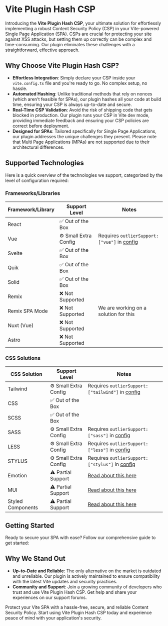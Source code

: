 
# Vite Plugin Hash CSP
Introducing the **Vite Plugin Hash CSP**, your ultimate solution for effortlessly implementing a robust Content Security Policy (CSP) in your Vite-powered Single Page Application (SPA). CSPs are crucial for protecting your site against XSS attacks, but setting them up correctly can be complex and time-consuming. Our plugin eliminates these challenges with a straightforward, effective approach.

## Why Choose Vite Plugin Hash CSP?

- **Effortless Integration**: Simply declare your CSP inside your `vite.config.ts` file and you're ready to go. No complex setup, no hassle.
- **Automated Hashing**: Unlike traditional methods that rely on nonces (which aren't feasible for SPAs), our plugin hashes all your code at build time, ensuring your CSP is always up-to-date and secure.
- **Real-Time CSP Validation**: Avoid the risk of shipping code that gets blocked in production. Our plugin runs your CSP in Vite dev mode, providing immediate feedback and ensuring your CSP policies are correct before deployment.
- **Designed for SPAs**: Tailored specifically for Single Page Applications, our plugin addresses the unique challenges they present. Please note that Multi Page Applications (MPAs) are not supported due to their architectural differences.

## Supported Technologies

Here is a quick overview of the technologies we support, categorized by the level of configuration required:

### Frameworks/Libraries

| Framework/Library  | Support Level           | Notes                                                      |
|--------------------|-------------------------|------------------------------------------------------------|
| React              | ✅ Out of the Box        |                                                            |
| Vue                | ⚙️ Small Extra Config    | Requires `outlierSupport: ["vue"]` in [config](/api-docs/#dev)           |
| Svelte             | ✅ Out of the Box        |                                                            |
| Quik               | ✅ Out of the Box        |                                                            |
| Solid              | ✅ Out of the Box        |                                                            |
| Remix              | ❌ Not Supported         |                                                            |
| Remix SPA Mode     | ❌ Not Supported         | We are working on a solution for this                      |
| Nuxt (Vue)         | ❌ Not Supported         |                                                            |
| Astro              | ❌ Not Supported         |                                                            |

### CSS Solutions

| CSS Solution       | Support Level           | Notes                                                      |
|--------------------|-------------------------|------------------------------------------------------------|
| Tailwind           | ⚙️ Small Extra Config    | Requires `outlierSupport: ["tailwind"]` in [config](/api-docs/#dev)      |
| CSS                | ✅ Out of the Box        |                                                            |
| SCSS               | ✅ Out of the Box        |                                                            |
| SASS               | ⚙️ Small Extra Config    | Requires `outlierSupport: ["sass"]` in [config](/api-docs/#dev)          |
| LESS               | ⚙️ Small Extra Config    | Requires `outlierSupport: ["less"]` in [config](/api-docs/#dev)          |
| STYLUS             | ⚙️ Small Extra Config    | Requires `outlierSupport: ["stylus"]` in [config](/api-docs/#dev)        |
| Emotion            | ⚠️ Partial Support       | [Read about this here](/guides/spa#caveats)                |
| MUI                | ⚠️ Partial Support       | [Read about this here](/guides/spa#caveats)                |
| Styled Components  | ⚠️ Partial Support       | [Read about this here](/guides/spa#caveats)                |

## Getting Started

Ready to secure your SPA with ease? Follow our comprehensive guide to get started:

<Cards>
  <Card title="SPA Guide" href="/guides/spa" />
</Cards>

## Why We Stand Out

- **Up-to-Date and Reliable**: The only alternative on the market is outdated and unreliable. Our plugin is actively maintained to ensure compatibility with the latest Vite updates and security practices.
- **Community and Support**: Join a growing community of developers who trust and use Vite Plugin Hash CSP. Get help and share your experiences on our support forums.

Protect your Vite SPA with a hassle-free, secure, and reliable Content Security Policy. Start using Vite Plugin Hash CSP today and experience peace of mind with your application's security.
